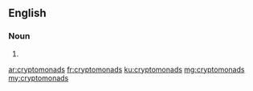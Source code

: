 ==English==

===Noun===
{{head|en}}

# {{plural of|cryptomonad}}

[[ar:cryptomonads]]
[[fr:cryptomonads]]
[[ku:cryptomonads]]
[[mg:cryptomonads]]
[[my:cryptomonads]]